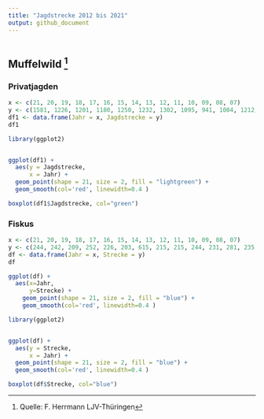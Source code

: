 ```yaml
---
title: "Jagdstrecke 2012 bis 2021"
output: github_document
---
```


```r
```

## Muffelwild [^1]

[^1]: Quelle: F. Herrmann LJV-Thüringen

### Privatjagden

```r
x <- c(21, 20, 19, 18, 17, 16, 15, 14, 13, 12, 11, 10, 09, 08, 07)
y <- c(1581, 1226, 1201, 1180, 1250, 1232, 1302, 1095, 941, 1004, 1212, 1052, 1104, 1031, 743 )
df1 <- data.frame(Jahr = x, Jagdstrecke = y)
df1

```

```r
library(ggplot2)


ggplot(df1) +
  aes(y = Jagdstrecke,
      x = Jahr) +
  geom_point(shape = 21, size = 2, fill = "lightgreen") + 
  geom_smooth(col='red', linewidth=0.4 )

```

```r
boxplot(df1$Jagdstrecke, col="green")


```

### Fiskus

```r
x <- c(21, 20, 19, 18, 17, 16, 15, 14, 13, 12, 11, 10, 09, 08, 07)
y <- c(244, 242, 209, 252, 226, 203, 615, 215, 215, 244, 231, 281, 235, 239, 198)
df <- data.frame(Jahr = x, Strecke = y)
df

```

```r


ggplot(df) +
  aes(x=Jahr, 
      y=Strecke) +
    geom_point(shape = 21, size = 2, fill = "blue") +
    geom_smooth(col='red', linewidth=0.4 )
```

```r
library(ggplot2)


ggplot(df) +
  aes(y = Strecke,
      x = Jahr) +
  geom_point(shape = 21, size = 2, fill = "blue") +
  geom_smooth(col='red', linewidth=0.4 )


```

```r
boxplot(df$Strecke, col="blue")


```
